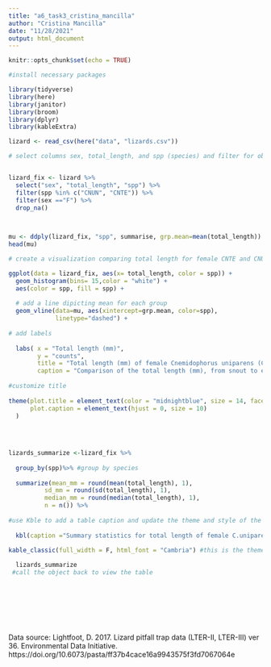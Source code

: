 ```yaml
---
title: "a6_task3_cristina_mancilla"
author: "Cristina Mancilla"
date: "11/28/2021"
output: html_document
---
```


```r
knitr::opts_chunk$set(echo = TRUE)
```

```r
#install necessary packages

library(tidyverse)
library(here)
library(janitor)
library(broom)
library(dplyr)
library(kableExtra)
```


```r
lizard <- read_csv(here("data", "lizards.csv"))
```


```r
# select columns sex, total_length, and spp (species) and filter for observation of only CNUN (Cnemidophorus uniparens, the Desert Grassland lizard) and CNTE (Cnemidophorus tessalatus, the Colorado Checkered lizard).


lizard_fix <- lizard %>% 
  select("sex", "total_length", "spp") %>% 
  filter(spp %in% c("CNUN", "CNTE")) %>% 
  filter(sex =="F") %>% 
  drop_na()

  
```



```r
mu <- ddply(lizard_fix, "spp", summarise, grp.mean=mean(total_length))
head(mu)
```


```r
# create a visualization comparing total length for female CNTE and CNUN lizards 

ggplot(data = lizard_fix, aes(x= total_length, color = spp)) +
  geom_histogram(bins= 15,color = "white") +
  aes(color = spp, fill = spp) +
  
  # add a line dipicting mean for each group 
  geom_vline(data=mu, aes(xintercept=grp.mean, color=spp), 
             linetype="dashed") + 
  
# add labels 
  
  labs( x = "Total length (mm)", 
        y = "counts",
        title = "Total length (mm) of female Cnemidophorus uniparens (CNUN)\n and Cnemidophorus tessalatus (CNTE) lizards", 
        caption = "Comparison of the total length (mm), from snout to end of tail, of female Cnemidophorous uniparens \n (Desert Grassland Lizard) and Cnemidophorus tessalatus (Colorado Checkered Lizard).Dashed lines \n represent mean total length (mm) for each species of lizard.The mean for C.uniparens (CNUN) is 147 mm \n and C.tessalatus (CNTE) is 245 (mm) Lizards were sampled using pitfall traps near the San Andres National \n Wildlife Refuge.") +
  
#customize title 
  
theme(plot.title = element_text(color = "midnightblue", size = 14, face = "bold"),  
      plot.caption = element_text(hjust = 0, size = 10)
  )
  
  
         
```
```r
lizards_summarize <-lizard_fix %>% 
  
  group_by(spp)%>% #group by species
  
  summarize(mean_mm = round(mean(total_length), 1), 
          sd_mm = round(sd(total_length), 1), 
          median_mm = round(median(total_length), 1), 
          n = n()) %>% 
  
#use Kble to add a table caption and update the theme and style of the table so that it looks presentable when it is knitted. 
  
  kbl(caption ="Summary statistics for total length of female C.uniparens (CNUN) and C. tessalatus (CNTE) " ) %>% 
  
kable_classic(full_width = F, html_font = "Cambria") #this is the theme of the table 

  lizards_summarize
 #call the object back to view the table 
```
```





         
```
Data source: Lightfoot, D. 2017. Lizard pitfall trap data (LTER-II, LTER-III) ver 36. Environmental Data Initiative. https://doi.org/10.6073/pasta/ff37b4cace16a9943575f3fd7067064e
